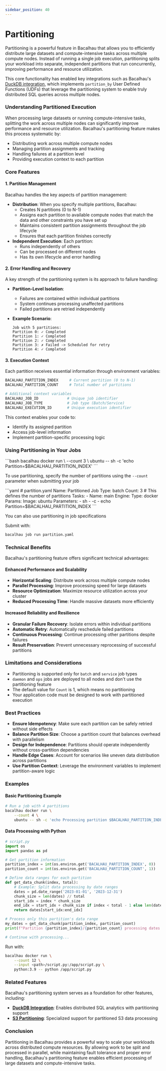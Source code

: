 ```yaml
---
sidebar_position: 40
---
```



# Partitioning

Partitioning is a powerful feature in Bacalhau that allows you to efficiently distribute large datasets and compute-intensive tasks across multiple compute nodes. Instead of running a single job execution, partitioning splits your workload into separate, independent partitions that run concurrently, improving performance and resource utilization.

This core functionality has enabled key integrations such as Bacalhau's [DuckDB integration](https://app.gitbook.com/s/KOwaYl6ijJ5kOeCmhsRl/integrations/duckdb), which implements `partition_by` User Defined Functions (UDFs) that leverage the partitioning system to enable truly distributed SQL queries across multiple nodes.

### Understanding Partitioned Execution

When processing large datasets or running compute-intensive tasks, splitting the work across multiple nodes can significantly improve performance and resource utilization. Bacalhau's partitioning feature makes this process systematic by:

- Distributing work across multiple compute nodes
- Managing partition assignments and tracking
- Handling failures at a partition level
- Providing execution context to each partition

### Core Features

#### 1. Partition Management

Bacalhau handles the key aspects of partition management:

- **Distribution**: When you specify multiple partitions, Bacalhau:
  - Creates N partitions (0 to N-1)
  - Assigns each partition to available compute nodes that match the data and other constraints you have set up
  - Maintains consistent partition assignments throughout the job lifecycle
  - Ensures that each partition finishes correctly
- **Independent Execution**: Each partition:
  - Runs independently of others
  - Can be processed on different nodes
  - Has its own lifecycle and error handling

#### 2. Error Handling and Recovery

A key strength of the partitioning system is its approach to failure handling:

- **Partition-Level Isolation**:
  - Failures are contained within individual partitions
  - System continues processing unaffected partitions
  - Failed partitions are retried independently
- **Example Scenario**:

  ```
  Job with 5 partitions:
  Partition 0: ✓ Completed
  Partition 1: ✓ Completed
  Partition 2: ✓ Completed
  Partition 3: ✗ Failed -> Scheduled for retry
  Partition 4: ✓ Completed
  ```

#### 3. Execution Context

Each partition receives essential information through environment variables:

```bash
BACALHAU_PARTITION_INDEX     # Current partition (0 to N-1)
BACALHAU_PARTITION_COUNT     # Total number of partitions

# Additional context variables
BACALHAU_JOB_ID             # Unique job identifier
BACALHAU_JOB_TYPE           # Job type (Batch/Service)
BACALHAU_EXECUTION_ID       # Unique execution identifier
```

This context enables your code to:

- Identify its assigned partition
- Access job-level information
- Implement partition-specific processing logic

### Using Partitioning in Your Jobs

<Tabs groupId="partitioning-methods">
<TabItem value="Imperative" label="Imperative">
```bash
bacalhau docker run \
    --count 3 \
    ubuntu -- sh -c 'echo Partition=$BACALHAU_PARTITION_INDEX'
```

To use partitioning, specify the number of partitions using the `--count` parameter when submitting your job

</TabItem>

<TabItem value="Declarative" label="Declarative">
```yaml
# partition.yaml
Name: Partitioned Job
Type: batch
Count: 3  # This defines the number of partitions
Tasks:
  - Name: main
    Engine:
      Type: docker
      Params:
        Image: ubuntu
        Parameters:
          - sh
          - -c
          - echo Partition=$BACALHAU_PARTITION_INDEX
```

You can also use partitioning in job specifications

Submit with:

```bash
bacalhau job run partition.yaml
```

</TabItem>
</Tabs>

### Technical Benefits

Bacalhau's partitioning feature offers significant technical advantages:

#### Enhanced Performance and Scalability

- **Horizontal Scaling**: Distribute work across multiple compute nodes
- **Parallel Processing**: Improve processing speed for large datasets
- **Resource Optimization**: Maximize resource utilization across your cluster
- **Reduced Processing Time**: Handle massive datasets more efficiently

#### Increased Reliability and Resilience

- **Granular Failure Recovery**: Isolate errors within individual partitions
- **Automatic Retry**: Automatically reschedule failed partitions
- **Continuous Processing**: Continue processing other partitions despite failures
- **Result Preservation**: Prevent unnecessary reprocessing of successful partitions

### Limitations and Considerations

- Partitioning is supported only for `batch` and `service` job types
- `daemon` and `ops` jobs are deployed to all nodes and don't use the partitioning feature
- The default value for `Count` is 1, which means no partitioning
- Your application code must be designed to work with partitioned execution

### Best Practices

- **Ensure Idempotency**: Make sure each partition can be safely retried without side effects
- **Balance Partition Size**: Choose a partition count that balances overhead with parallelism
- **Design for Independence**: Partitions should operate independently without cross-partition dependencies
- **Handle Edge Cases**: Account for scenarios like uneven data distribution across partitions
- **Use Partition Context**: Leverage the environment variables to implement partition-aware logic

### Examples

#### Basic Partitioning Example

```bash
# Run a job with 4 partitions
bacalhau docker run \
    --count 4 \
    ubuntu -- sh -c 'echo Processing partition $BACALHAU_PARTITION_INDEX of $BACALHAU_PARTITION_COUNT'
```

#### Data Processing with Python

```python
# script.py
import os
import pandas as pd

# Get partition information
partition_index = int(os.environ.get('BACALHAU_PARTITION_INDEX', 0))
partition_count = int(os.environ.get('BACALHAU_PARTITION_COUNT', 1))

# Define data ranges for each partition
def get_data_chunk(index, total):
    # Example: Split data processing by date ranges
    dates = pd.date_range('2023-01-01', '2023-12-31')
    chunk_size = len(dates) // total
    start_idx = index * chunk_size
    end_idx = start_idx + chunk_size if index < total - 1 else len(dates)
    return dates[start_idx:end_idx]

# Process only this partition's data range
my_dates = get_data_chunk(partition_index, partition_count)
print(f"Partition {partition_index}/{partition_count} processing dates: {my_dates[0]} to {my_dates[-1]}")

# Continue with processing...
```

Run with:

```bash
bacalhau docker run \
    --count 12 \
    --input <path>/script.py:/app/script.py \
    python:3.9 -- python /app/script.py
```

### Related Features

Bacalhau's partitioning system serves as a foundation for other features, including:

- [**DuckDB Integration**](https://app.gitbook.com/s/KOwaYl6ijJ5kOeCmhsRl/integrations/duckdb): Enables distributed SQL analytics with partitioning support
- [**S3 Partitioning**](s3-partitioning.md): Specialized support for partitioned S3 data processing

### Conclusion

Partitioning in Bacalhau provides a powerful way to scale your workloads across distributed compute resources. By allowing work to be split and processed in parallel, while maintaining fault tolerance and proper error handling, Bacalhau's partitioning feature enables efficient processing of large datasets and compute-intensive tasks.
